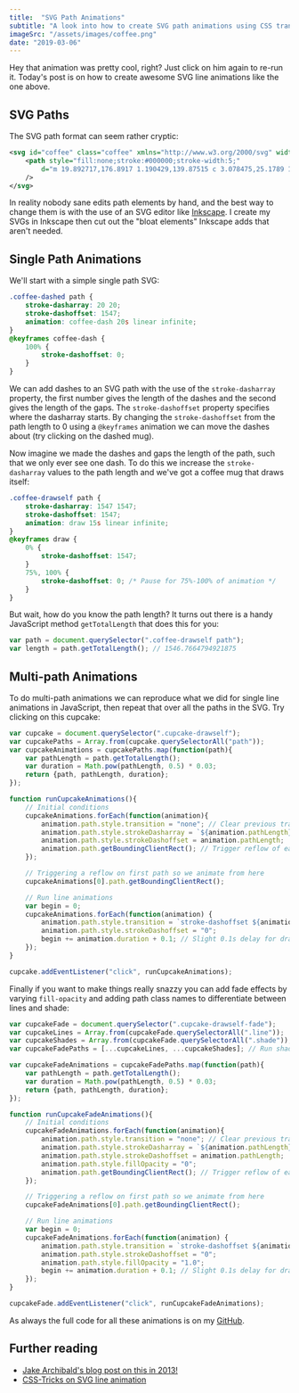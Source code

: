 ```yaml
---
title:  "SVG Path Animations"
subtitle: "A look into how to create SVG path animations using CSS transitions and a bit of JavaScript."
imageSrc: "/assets/images/coffee.png"
date: "2019-03-06"
---
```



<LogoDrawself />

Hey that animation was pretty cool, right? Just click on him again to re-run it. Today's post is on how to create awesome SVG line animations like the one above.

## SVG Paths
The SVG path format can seem rather cryptic:

```xml
<svg id="coffee" class="coffee" xmlns="http://www.w3.org/2000/svg" width="250" height="375" viewBox="0 0 250 375">
    <path style="fill:none;stroke:#000000;stroke-width:5;"
        d="m 19.892717,176.8917 1.190429,139.87515 c 3.078475,25.1789 11.076205,36.7905 41.069744,43.45065 21.81719,4.35025 40.50001,2.4318 60.11656,2.38085 29.56052,-2.41735 45.03841,-16.4321 47.61711,-41.06975 4.77735,-29.65355 -2.57891,-63.04595 2.3117,-95.7242 2.34095,-4.81735 1.6138,-10.7567 11.3782,-12.6047 4.893,-0.9099 8.9718,-0.73415 12.60465,0.035 7.01395,2.64455 11.4282,6.27795 13.7335,12.4634 2.27135,9.325 1.9101,18.65 1.04165,27.97505 -0.6871,6.0357 -2.34285,11.2697 -4.6129,15.32675 -5.56075,6.92775 -13.47125,11.10545 -19.3264,17.11985 -1.76685,2.77765 -1.1949,6.44065 -1.05965,9.21835 0.5008,3.07045 2.91735,4.2252 5.3569,5.3569 3.42525,0.73005 6.89725,1.2265 10.71385,0 7.5242,-2.499 12.99665,-7.5627 19.0468,-11.90425 4.9011,-5.3231 8.77275,-12.36185 12.4995,-19.64205 3.12195,-6.4744 3.27535,-14.4331 4.1665,-22.0229 -0.119,-7.5046 -0.4315,-14.9127 -1.33925,-22.02295 -4.8731,-19.68355 -18.54195,-35.8845 -38.54005,-39.28405 -5.1125,-0.42 -11.90225,0.1125 -20.622,-1.12135 -5.4145,-2.00515 -6.06795,-5.30365 -6.1265,-8.78685 0.78285,-7.14255 -0.6129,-14.4956 -4.20258,-21.63815 -6.66151,-9.72085 -18.17041,-13.45375 -31.54633,-14.88035 -22.53748,-3.28225 -43.72335,-3.05035 -64.28306,-1.1904 -9.30141,0.7866 -18.504954,1.1328 -28.570254,5.3569 -2.97607,1.27915 -5.95214,2.72185 -8.9282,5.95215 -1.224895,4.1665 -1.133765,8.333 2.38085,12.4995 7.77138,5.5689 15.83991,9.5035 24.403764,10.71385 15.9467,2.91015 32.12713,5.0412 49.25393,4.01765 13.53319,-1.55345 27.199,-2.84165 37.64724,-10.565 7.41696,-3.9148 9.57699,-9.80095 10.71385,-16.0708 -1.1491,-6.68715 -2.97648,-13.34485 -13.0947,-19.64205 -10.03057,-6.67185 -20.92652,-10.1706 -32.14153,-12.4995 -17.96892,-2.87915 -35.80275,-1.9664 -52.974,-4.46395 -16.962344,-2.0638 -17.978594,-7.64395 -17.558814,-14.582746 -1.55086,-4.59945 7.83395,-12.36765 13.68992,-12.2019 10.898904,-1.20005 22.995044,-2.5708 38.986494,-1.488 10.18657,2.1145 20.57079,4.03135 31.54631,5.3569 19.23428,-1.2312 23.56941,-6.5704 24.40375,-12.4995 0.76904,-5.48375 0.84257,-11.20525 -4.16649,-17.856405 -3.3469,-3.83015 -8.16664,-6.482 -15.47555,-7.14255 -25.80935,-0.76405 -51.29432,5.6476 -79.758614,5.95215 -18.34454,-0.4225 -32.777509,-4.74995 -38.837699,-15.4756 -0.686105,-6.3489 -1.214195,-12.99545 7.737779,-19.3444 7.163605,-5.637 17.07073,-10.58535 28.9326,-12.3071"
    />
</svg>
```

In reality nobody sane edits path elements by hand, and the best way to change them is with the use of an SVG editor like <a class="blueLink" href="https://inkscape.org/">Inkscape</a>. I create my SVGs in Inkscape then cut out the "bloat elements" Inkscape adds that aren't needed.

## Single Path Animations
We'll start with a simple single path SVG:

<div className={commonStyle.halfWidthContainer}>
    <div className={commonStyle.halfWidthLeft}>
        <Coffee />
    </div>
    <div className={commonStyle.halfWidthRight}>
        <CoffeeDashed />
    </div>
</div>

```css
.coffee-dashed path {
    stroke-dasharray: 20 20;
    stroke-dashoffset: 1547;
    animation: coffee-dash 20s linear infinite;
}
@keyframes coffee-dash {
    100% {
        stroke-dashoffset: 0;
    }
}
```

We can add dashes to an SVG path with the use of the `stroke-dasharray` property, the first number gives the length of the dashes and the second gives the length of the gaps. The `stroke-dashoffset` property specifies where the dasharray starts. By changing the `stroke-dashoffset` from the path length to 0 using a `@keyframes` animation we can move the dashes about (try clicking on the dashed mug). 


Now imagine we made the dashes and gaps the length of the path, such that we only ever see one dash. To do this we increase the  `stroke-dasharray` values to the path length and we've got a coffee mug that draws itself:

<CoffeeDrawself />


```css
.coffee-drawself path {
    stroke-dasharray: 1547 1547;
    stroke-dashoffset: 1547;
    animation: draw 15s linear infinite;
}
@keyframes draw {
    0% {
        stroke-dashoffset: 1547;
    }
    75%, 100% {
        stroke-dashoffset: 0; /* Pause for 75%-100% of animation */
    }
}
```

But wait, how do you know the path length? It turns out there is a handy JavaScript method `getTotalLength` that does this for you:

```javascript
var path = document.querySelector(".coffee-drawself path");
var length = path.getTotalLength(); // 1546.7664794921875
```

## Multi-path Animations

To do multi-path animations we can reproduce what we did for single line animations in JavaScript, then repeat that over all the paths in the SVG. Try clicking on this cupcake:

<CupcakeDrawself />

```javascript
var cupcake = document.querySelector(".cupcake-drawself");
var cupcakePaths = Array.from(cupcake.querySelectorAll("path"));
var cupcakeAnimations = cupcakePaths.map(function(path){
    var pathLength = path.getTotalLength();
    var duration = Math.pow(pathLength, 0.5) * 0.03;
    return {path, pathLength, duration};
});

function runCupcakeAnimations(){
    // Initial conditions
    cupcakeAnimations.forEach(function(animation){
        animation.path.style.transition = "none"; // Clear previous transition => fast removal
        animation.path.style.strokeDasharray = `${animation.pathLength} ${animation.pathLength}`;
        animation.path.style.strokeDashoffset = animation.pathLength;
        animation.path.getBoundingClientRect(); // Trigger reflow of each path
    });

    // Triggering a reflow on first path so we animate from here
    cupcakeAnimations[0].path.getBoundingClientRect();

    // Run line animations
    var begin = 0;
    cupcakeAnimations.forEach(function(animation) {
        animation.path.style.transition = `stroke-dashoffset ${animation.duration}s ${begin}s ease-in-out`;
        animation.path.style.strokeDashoffset = "0";
        begin += animation.duration + 0.1; // Slight 0.1s delay for drawing effect
    });
}

cupcake.addEventListener("click", runCupcakeAnimations);
```

Finally if you want to make things really snazzy you can add fade effects by varying `fill-opacity` and adding path class names to differentiate between lines and shade:

<CupcakeDrawselfFade />

```javascript
var cupcakeFade = document.querySelector(".cupcake-drawself-fade");
var cupcakeLines = Array.from(cupcakeFade.querySelectorAll(".line"));
var cupcakeShades = Array.from(cupcakeFade.querySelectorAll(".shade"));
var cupcakeFadePaths = [...cupcakeLines, ...cupcakeShades]; // Run shades last.

var cupcakeFadeAnimations = cupcakeFadePaths.map(function(path){
    var pathLength = path.getTotalLength();
    var duration = Math.pow(pathLength, 0.5) * 0.03;
    return {path, pathLength, duration};
});

function runCupcakeFadeAnimations(){
    // Initial conditions
    cupcakeFadeAnimations.forEach(function(animation){
        animation.path.style.transition = "none"; // Clear previous transition => fast removal
        animation.path.style.strokeDasharray = `${animation.pathLength} ${animation.pathLength}`;
        animation.path.style.strokeDashoffset = animation.pathLength;
        animation.path.style.fillOpacity = "0";
        animation.path.getBoundingClientRect(); // Trigger reflow of each path
    });

    // Triggering a reflow on first path so we animate from here
    cupcakeFadeAnimations[0].path.getBoundingClientRect();

    // Run line animations
    var begin = 0;
    cupcakeFadeAnimations.forEach(function(animation) {
        animation.path.style.transition = `stroke-dashoffset ${animation.duration}s ${begin}s ease-in-out, fill-opacity ${animation.duration}s ${begin}s ease-in-out`;
        animation.path.style.strokeDashoffset = "0";
        animation.path.style.fillOpacity = "1.0";
        begin += animation.duration + 0.1; // Slight 0.1s delay for drawing effect
    });
}

cupcakeFade.addEventListener("click", runCupcakeFadeAnimations);
```

As always the full code for all these animations is on my <a href="https://github.com/george-pearson" class="blueLink">GitHub</a>.

## Further reading
* <a class="blueLink" href="https://jakearchibald.com/2013/animated-line-drawing-svg/">Jake Archibald's blog post on this in 2013!</a>
* <a class="blueLink" href="https://css-tricks.com/svg-line-animation-works/">CSS-Tricks on SVG line animation</a>